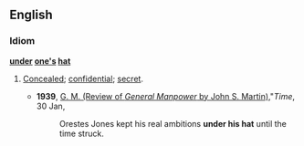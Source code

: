 ==English==

===Idiom===
'''[[under]] [[one's]] [[hat]]'''

# {{idiom}} [[concealed|Concealed]]; [[confidential]]; [[secret]].
#*'''1939''', [http://www.time.com/time/magazine/article/0,9171,760731,00.html G. M. (Review of ''General Manpower'' by John S. Martin),]"''Time'', 30 Jan, 
#*:Orestes Jones kept his real ambitions '''under his hat''' until the time struck.